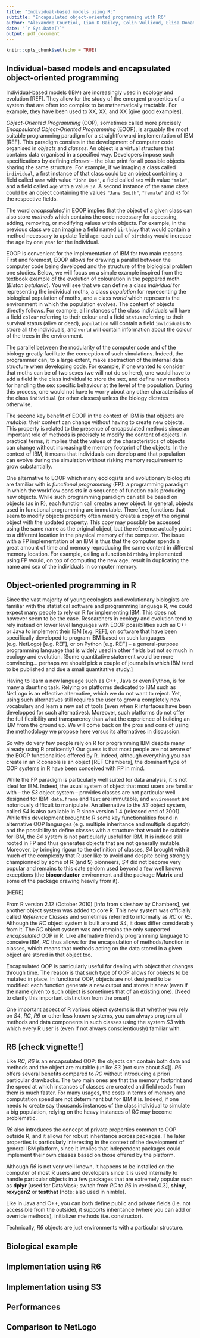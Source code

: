 ```yaml
---
title: "Individual-based models using R:"
subtitle: "Encapsulated object-oriented programming with R6"
author: "Alexandre Courtiol, Liam D Bailey, Colin Vullioud, Elisa Donati, Mathias Franz?, Ilja Heckmann?, Viktoriia Radchuk?, Stephanie Kramer-Schadt?, Olivia Judson?, Wiston Chang?, Olivier Gimenez?, François Rousset?"
date: "`r Sys.Date()`"
output: pdf_document
---
```


```r
knitr::opts_chunk$set(echo = TRUE)
```

## Individual-based models and encapsulated object-oriented programming

Individual-based models (IBM) are increasingly used in ecology and evolution [REF]. They allow for the study of the emergent properties of a system that are often too complex to be mathematically tractable. For example, they have been used to XX, XX, and XX [give good examples].

*Object-Oriented Programming* (OOP), sometimes called more precisely *Encapsulated Object-Oriented Programming* (EOOP), is arguably the most suitable programming paradigm for a straightforward implementation of IBM [REF]. This paradigm consists in the development of computer code organised in *objects* and *classes*. An object is a virtual structure that contains data organised in a specified way. Developers impose such specifications by defining *classes* -- the blue print for all possible objects sharing the same structure. For example, if we imaging a class called `individual`, a first instance of that class could be an object containing a field called `name` with value `"John Doe"`, a field called `sex` with value `"male"`, and a field called `age` with a value `37`. A second instance of the same class could be an object containing the values `"Jane Smith"`, `"female"` and `45` for the respective fields.

The word *encapsulated* in EOOP implies that the object of a given class can also store *methods* which contains the code necessary for accessing, adding, removing, or modifying values within objects. For example, in the previous class we can imagine a field named `birthday` that would contain a method necessary to update field `age`: each call of `birthday` would increase the age by one year for the individual.

EOOP is convenient for the implementation of IBM for two main reasons. First and foremost, EOOP allows for drawing a parallel between the computer code being developed and the structure of the biological problem one studies. Below, we will focus on a simple example inspired from the textbook example of the evolution of colouration in the peppered moth (*Biston betularia*). You will see that we can define a class *individual* for representing the individual moths, a class *population* for representing the biological population of moths, and a class *world* which represents the environment in which the population evolves. The content of objects directly follows. For example, all instances of the class individuals will have a field `colour` referring to their colour and a field `status` referring to their survival status (alive or dead), `population` will contain a field `invididuals` to strore all the individuals, and `world` will contain information about the colour of the trees in the environment.

The parallel between the modularity of the computer code and of the biology greatly facilitate the conception of such simulations. Indeed, the programmer can, to a large extent, make abstraction of the internal data structure when developing code. For example, if one wanted to consider that moths can be of two sexes (we will not do so here), one would have to add a field in the class individual to store the sex, and define new methods for handling the sex specific behaviour at the level of the population. During this process, one would not have to worry about any other characteristics of the class `individual` (or other classes) unless the biology dictates otherwise.

The second key benefit of EOOP in the context of IBM is that objects are *mutable*: their content can change without having to create new objects. This property is related to the presence of encapsulated methods since an important role of methods is precisely to modify the content of objects. In practical terms, it implies that the values of the characteristics of objects can change without increasing the memory footprint of the objects. In the context of IBM, it means that individuals can develop and that population can evolve during the simulation without risking memory requirement to grow substantially.

One alternative to EOOP which many ecologists and evolutionary biologists are familiar with is *functional programming* (FP): a programming paradigm in which the workflow consists in a sequence of function calls producing new objects. While such programming paradigm can still be based on objects (as in R), each function call creates a new object. In general, objects used in functional programming are immutable. Therefore, functions that seem to modify objects property often merely create a copy of the original object with the updated property. This copy may possibly be accessed using the same name as the original object, but the reference actually point to a different location in the physical memory of the computer. The issue with a FP implementation of an IBM is thus that the computer spends a great amount of time and memory reproducing the same content in different memory location. For example, calling a function `birthday` implemented using FP would, on top of computing the new age, result in duplicating the name and sex of the individuals in computer memory.


## Object-oriented programming in R

Since the vast majority of young ecologists and evolutionary biologists are familiar with the statistical software and programming language R, we could expect many people to rely on R for implementing IBM. This does not however seem to be the case. Researchers in ecology and evolution tend to rely instead on lower level languages with EOOP possibilities such as C++ or Java to implement their IBM [e.g. REF], on software that have been specifically developed to program IBM based on such languages (e.g. NetLogo) [e.g. REF], or on Python [e.g. REF] -- a general-purpose programming language that is widely used in other fields but not so much in ecology and evolution. [Some quantitative statement would be more convincing... perhaps we should pick a couple of journals in which IBM tend to be published and due a small quantitative study.]

Having to learn a new language such as C++, Java or even Python, is for many a daunting task. Relying on platforms dedicated to IBM such as NetLogo is an effective alternative, which we do not want to reject. Yet, using such alternatives still requires the user to grow a completely new vocabulary and learn a new set of tools (even when R interfaces have been developped for such alternatives). Moreover, such platforms do not offer the full flexibility and transparency than what the experience of building an IBM from the ground up. We will come back on the pros and cons of using the methodology we propose here versus its alternatives in discussion.

So why do very few people rely on R for programming IBM despite many already using R proficently? Our guess is that most people are not aware of the EOOP functionalities offered by R. Indeed, although everything you can create in an R console is an object [REF Chambers], the dominant type of OOP systems in R have been conceived with FP in mind.

While the FP paradigm is particularly well suited for data analysis, it is not ideal for IBM. Indeed, the usual system of object that most users are familiar with -- the *S3* object system -- provides classes are not particular well designed for IBM: `data.frame` and `list` are immutable, and `environemnt` are notoriously difficult to manipulate. An alternative to the *S3* object system, called *S4* is also available in R since version 1.4 (released end of 2001). While this development brought to R some key functionalities found in alternative OOP languages (e.g. multiple inheritance and multiple dispatch) and the possibility to define classes with a structure that would be suitable for IBM, the *S4* system is not particularly useful for IBM. It is indeed still rooted in FP and thus generates objects that are not generally mutable. Moreover, by bringing rigour to the definition of classes, *S4* brought with it much of the complexity that R user like to avoid and despite being strongly championned by some of **R** (and **S**) pionneers, *S4* did not become very popular and remains to this date seldom used beyond a few well known exceptions (the **bioconductor** environment and the package **Matrix** and some of the package drawing heavily from it).

[HERE]


From R version 2.12 (October 2010) [info from sideshow by Chambers], yet another object system was added to core R. This new system was officially called *Reference Classes* and sometimes referred to informally as *RC* or *R5*. Although the *RC* object system is built around *S4*, it does differ considerably from it. The *RC* object system was and remains the only supported *encapsulated* OOP in R. Like alternative friendly programming language to conceive IBM, *RC* thus allows for the encapsulation of methods/function in classes, which means that methods acting on the data stored in a given object are stored in that object too.

Encapsulated OOP is particularly useful for dealing with object that changes through time. The reason is that such type of OOP allows for objects to be mutated in place. In functional OOP, objects are not designed to be modified: each function generate a new output and stores it anew (even if the name given to such object is sometimes that of an existing one). [Need to clarify this important distinction from the onset] 

One important aspect of R various object systems is that whether you rely on *S4*, *RC*, *R6* or other less known systems, you can always program all methods and data components in such classes using the system *S3* with which every R user is (even if not always conscientiously) familiar with.

## R6 [check vignette!]

Like *RC*, *R6* is an encapsulated OOP: the objects can contain both data and methods and the object are mutable (unlike *S3* [not sure about *S4*]). *R6* offers several benefits compared to *RC* without introducing a priori particular drawbacks. The two main ones are that the memory footprint and the speed at which instances of classes are created and field reads from them is much faster. For many usages, the costs in terms of memory and computation speed are not determinant but for IBM it is. Indeed, if one needs to create say thousands instances of the class individual to simulate a big population, relying on the heavy instances of *RC* may become problematic.

*R6* also introduces the concept of private properties common to OOP outside R, and it allows for robust inheritance across packages. The later properties is particularly interesting in the context of the development of general IBM platform, since it implies that independent packages could implement their own classes based on those offered by the platform.

Although *R6* is not very well known, it happens to be installed on the computer of most R users and developers since it is used internally to handle particular objects in a few packages that are extremely popular such as **dplyr** [used for DataMask; switch from *RC* to *R6* in version 0.3], **shiny**, **roxygen2** or **testthat** [note: also used in nimble]. 



Like in Java and C++, you can both define public and private fields (i.e. not accessible from the outside), it supports inheritance (where you can add or override methods), initializer methods (i.e. constructor).

Technically, *R6* objects are just environments with a particular structure.


## Biological example

## Implementation using R6

## Implementation using S3

## Performances

## Comparison to NetLogo
